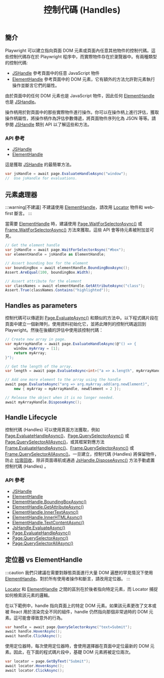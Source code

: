 ﻿---
id: handles
title: "控制代碼 (Handles)"
---

## 簡介

Playwright 可以建立指向頁面 DOM 元素或頁面內任意其他物件的控制代碼。這些控制代碼存在於 Playwright 程序中，而實際物件存在於瀏覽器中。有兩種類型的控制代碼:

- [JSHandle] 參考頁面中的任意 JavaScript 物件
- [ElementHandle] 參考頁面中的 DOM 元素，它有額外的方法允許對元素執行操作並斷言它們的屬性。

由於頁面中的任何 DOM 元素也是 JavaScript 物件，因此任何 [ElementHandle] 也是 [JSHandle]。

操作柄用於對頁面中的那些實際物件進行操作。你可以在操作柄上進行評估，獲取操作柄屬性，將操作柄作為評估參數傳遞，將頁面物件序列化為 JSON 等等。請參閱 [JSHandle](https://example.com) 類別 API 以了解這些和方法。

### API 參考

- [JSHandle]
- [ElementHandle]

這是獲取 [JSHandle] 的最簡單方法。

```csharp
var jsHandle = await page.EvaluateHandleAsync("window");
//  Use jsHandle for evaluations.
```

## 元素處理器

:::warning[不建議]
不建議使用 [ElementHandle]，請改用 [Locator] 物件和 web-first 斷言。
:::

當需要 [ElementHandle] 時，建議使用 [Page.WaitForSelectorAsync()](/api/class-page.mdx#page-wait-for-selector) 或 [Frame.WaitForSelectorAsync()](/api/class-frame.mdx#frame-wait-for-selector) 方法來獲取。這些 API 會等待元素被附加並可見。

```csharp
// Get the element handle
var jsHandle = await page.WaitForSelectorAsync("#box");
var elementHandle = jsHandle as ElementHandle;

// Assert bounding box for the element
var boundingBox = await elementHandle.BoundingBoxAsync();
Assert.AreEqual(100, boundingBox.Width);

// Assert attribute for the element
var classNames = await elementHandle.GetAttributeAsync("class");
Assert.True(classNames.Contains("highlighted"));
```

## Handles as parameters

控制代碼可以傳遞到 [Page.EvaluateAsync()](/api/class-page.mdx#page-evaluate) 和類似的方法中。以下程式碼片段在頁面中建立一個新陣列，使用資料初始化它，並將此陣列的控制代碼返回到 Playwright。然後在後續的評估中使用該控制代碼：

```csharp
// Create new array in page.
var myArrayHandle = await page.EvaluateHandleAsync(@"() => {
    window.myArray = [1];
    return myArray;
}");

// Get the length of the array.
var length = await page.EvaluateAsync<int>("a => a.length", myArrayHandle);

// Add one more element to the array using the handle
await page.EvaluateAsync("arg => arg.myArray.add(arg.newElement)",
    new { myArray = myArrayHandle, newElement = 2 });

// Release the object when it is no longer needed.
await myArrayHandle.DisposeAsync();
```

## Handle Lifecycle

控制代碼 (Handles) 可以使用頁面方法獲取，例如 [Page.EvaluateHandleAsync()](/api/class-page.mdx#page-evaluate-handle)、[Page.QuerySelectorAsync()](/api/class-page.mdx#page-query-selector) 或 [Page.QuerySelectorAllAsync()](/api/class-page.mdx#page-query-selector-all)，或其框架對應方法 [Frame.EvaluateHandleAsync()](/api/class-frame.mdx#frame-evaluate-handle)、[Frame.QuerySelectorAsync()](/api/class-frame.mdx#frame-query-selector) 或 [Frame.QuerySelectorAllAsync()](/api/class-frame.mdx#frame-query-selector-all)。一旦建立，控制代碼 (Handles) 將保留物件，防止 [垃圾回收](https://developer.mozilla.org/en-US/docs/Web/JavaScript/Memory_Management)，除非頁面導航或通過 [JsHandle.DisposeAsync()](/api/class-jshandle.mdx#js-handle-dispose) 方法手動處置控制代碼 (Handles) 。

### API 參考

- [JSHandle]
- [ElementHandle]
- [ElementHandle.BoundingBoxAsync()](/api/class-elementhandle.mdx#element-handle-bounding-box)
- [ElementHandle.GetAttributeAsync()](/api/class-elementhandle.mdx#element-handle-get-attribute)
- [ElementHandle.InnerTextAsync()](/api/class-elementhandle.mdx#element-handle-inner-text)
- [ElementHandle.InnerHTMLAsync()](/api/class-elementhandle.mdx#element-handle-inner-html)
- [ElementHandle.TextContentAsync()](/api/class-elementhandle.mdx#element-handle-text-content)
- [JsHandle.EvaluateAsync()](/api/class-jshandle.mdx#js-handle-evaluate)
- [Page.EvaluateHandleAsync()](/api/class-page.mdx#page-evaluate-handle)
- [Page.QuerySelectorAsync()](/api/class-page.mdx#page-query-selector)
- [Page.QuerySelectorAllAsync()](/api/class-page.mdx#page-query-selector-all)

## 定位器 vs ElementHandle

:::caution
我們只建議在需要對靜態頁面進行大量 DOM 遍歷的罕見情況下使用 [ElementHandle]。對於所有使用者操作和斷言，請改用定位器。
:::

[Locator] 和 [ElementHandle] 之間的區別在於後者指向特定元素，而 Locator 捕捉如何檢索該元素的邏輯。

在以下範例中，handle 指向頁面上的特定 DOM 元素。如果該元素更改了文本或被 React 用於渲染完全不同的組件，handle 仍然指向那個非常過時的 DOM 元素。這可能會導致意外的行為。

```csharp
var handle = await page.QuerySelectorAsync("text=Submit");
await handle.HoverAsync();
await handle.ClickAsync();
```

使用定位器時，每次使用定位器時，會使用選擇器在頁面中定位最新的 DOM 元素。因此，在下面的程式碼片段中，基礎 DOM 元素將被定位兩次。

```csharp
var locator = page.GetByText("Submit");
await locator.HoverAsync();
await locator.ClickAsync();
```




[Accessibility]: /api/class-accessibility.mdx "Accessibility"
[APIRequest]: /api/class-apirequest.mdx "APIRequest"
[APIRequestContext]: /api/class-apirequestcontext.mdx "APIRequestContext"
[APIResponse]: /api/class-apiresponse.mdx "APIResponse"
[APIResponseAssertions]: /api/class-apiresponseassertions.mdx "APIResponseAssertions"
[Browser]: /api/class-browser.mdx "Browser"
[BrowserContext]: /api/class-browsercontext.mdx "BrowserContext"
[BrowserType]: /api/class-browsertype.mdx "BrowserType"
[CDPSession]: /api/class-cdpsession.mdx "CDPSession"
[CDPSessionEvent]: /api/class-cdpsessionevent.mdx "CDPSessionEvent"
[Clock]: /api/class-clock.mdx "Clock"
[ConsoleMessage]: /api/class-consolemessage.mdx "ConsoleMessage"
[Dialog]: /api/class-dialog.mdx "Dialog"
[Download]: /api/class-download.mdx "Download"
[ElementHandle]: /api/class-elementhandle.mdx "ElementHandle"
[FileChooser]: /api/class-filechooser.mdx "FileChooser"
[FormData]: /api/class-formdata.mdx "FormData"
[Frame]: /api/class-frame.mdx "Frame"
[FrameLocator]: /api/class-framelocator.mdx "FrameLocator"
[JSHandle]: /api/class-jshandle.mdx "JSHandle"
[Keyboard]: /api/class-keyboard.mdx "Keyboard"
[Locator]: /api/class-locator.mdx "Locator"
[LocatorAssertions]: /api/class-locatorassertions.mdx "LocatorAssertions"
[Mouse]: /api/class-mouse.mdx "Mouse"
[Page]: /api/class-page.mdx "Page"
[PageAssertions]: /api/class-pageassertions.mdx "PageAssertions"
[Playwright]: /api/class-playwright.mdx "Playwright"
[PlaywrightAssertions]: /api/class-playwrightassertions.mdx "PlaywrightAssertions"
[Request]: /api/class-request.mdx "Request"
[Response]: /api/class-response.mdx "Response"
[Route]: /api/class-route.mdx "Route"
[Selectors]: /api/class-selectors.mdx "Selectors"
[TimeoutError]: /api/class-timeouterror.mdx "TimeoutError"
[Touchscreen]: /api/class-touchscreen.mdx "Touchscreen"
[Tracing]: /api/class-tracing.mdx "Tracing"
[Video]: /api/class-video.mdx "Video"
[WebError]: /api/class-weberror.mdx "WebError"
[WebSocket]: /api/class-websocket.mdx "WebSocket"
[WebSocketFrame]: /api/class-websocketframe.mdx "WebSocketFrame"
[Worker]: /api/class-worker.mdx "Worker"
[Element]: https://developer.mozilla.org/en-US/docs/Web/API/element "Element"
[EvaluationArgument]: /evaluating.mdx#evaluation-argument "EvaluationArgument"
[Promise]: https://developer.mozilla.org/en-US/docs/Web/JavaScript/Reference/Global_Objects/Promise "Promise"
[iterator]: https://developer.mozilla.org/en-US/docs/Web/JavaScript/Reference/Iteration_protocols "Iterator"
[origin]: https://developer.mozilla.org/en-US/docs/Glossary/Origin "Origin"
[selector]: https://developer.mozilla.org/en-US/docs/Web/CSS/CSS_Selectors "selector"
[Serializable]: https://developer.mozilla.org/en-US/docs/Web/JavaScript/Reference/Global_Objects/JSON/stringify#Description "Serializable"
[UIEvent.detail]: https://developer.mozilla.org/en-US/docs/Web/API/UIEvent/detail "UIEvent.detail"
[UnixTime]: https://en.wikipedia.org/wiki/Unix_time "Unix Time"
[xpath]: https://developer.mozilla.org/en-US/docs/Web/XPath "xpath"

[bool]: https://docs.microsoft.com/en-us/dotnet/api/system.boolean "bool"
[Date]: https://learn.microsoft.com/en-us/dotnet/api/system.datetime "DateTime"
[double]: https://docs.microsoft.com/en-us/dotnet/api/system.double "double"
[byte]: https://docs.microsoft.com/en-us/dotnet/api/system.byte "byte"
[int]: https://docs.microsoft.com/en-us/dotnet/api/system.int32 "int"
[long]: https://docs.microsoft.com/en-us/dotnet/api/system.int64 "long"
[void]: https://docs.microsoft.com/en-us/dotnet/csharp/language-reference/builtin-types/void "void"
[string]: https://docs.microsoft.com/en-us/dotnet/api/system.string "string"
[URL]: https://nodejs.org/api/url.html "URL"
[Regex]: https://docs.microsoft.com/en-us/dotnet/api/system.text.regularexpressions.regex "Regex"

[Action]: https://docs.microsoft.com/en-us/dotnet/api/system.action-1 "Action"
[Func]: https://docs.microsoft.com/en-us/dotnet/api/system.func-2 "Func"
[IEnumerable]: https://docs.microsoft.com/en-us/dotnet/api/system.collections.ienumerable "IEnumerable"
[IDictionary]: https://docs.microsoft.com/en-us/dotnet/api/system.collections.idictionary "IDictionary"
[Task]: https://docs.microsoft.com/en-us/dotnet/api/system.threading.tasks.task?view=net-5.0 "Task"
[IReadOnlyDictionary]: https://docs.microsoft.com/en-us/dotnet/api/system.collections.generic.ireadonlydictionary-2 "IReadOnlyDictionary"
[JsonElement]: https://docs.microsoft.com/en-us/dotnet/api/system.text.json.jsonelement "JsonElement"

[all available image tags]: https://mcr.microsoft.com/en-us/product/playwright/dotnet/about "all available image tags"
[Microsoft Artifact Registry]: https://mcr.microsoft.com/en-us/product/playwright/dotnet/about "Microsoft Artifact Registry"
[Dockerfile.jammy]: https://github.com/microsoft/playwright-dotnet/blob/main/utils/docker/Dockerfile.jammy "Dockerfile.jammy"
